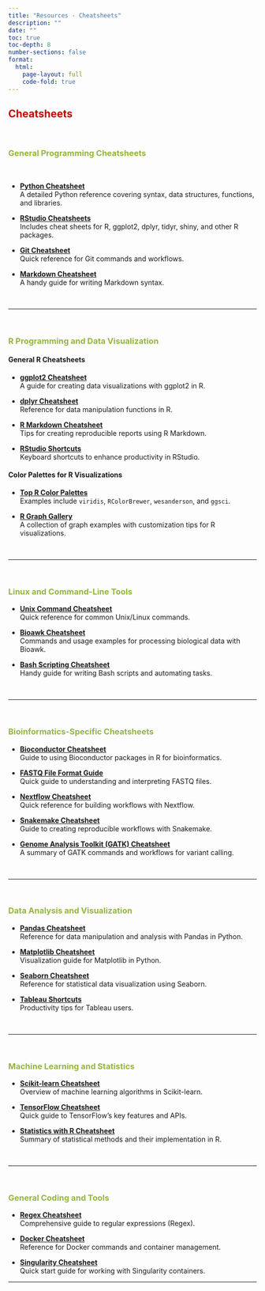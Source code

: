 ```yaml
---
title: "Resources - Cheatsheets"
description: ""
date: ""
toc: true
toc-depth: 8
number-sections: false
format:
  html:
    page-layout: full
    code-fold: true
---
```


<style>
  /* Force hiding of the title */
  .pagelayout-title,
  .pagelayout-title h1,
  h1.pagetitle, /* Specific targeting for standalone titles */
  h1 {
    display: none !important;
    visibility: hidden !important;
    color: transparent !important;
  }
</style>


## <span style="color: #cc0000; font-weight: bold"> [**Cheatsheets**]{.large}

<br>

### <span style="color: #95b540; font-weight: bold"> **General Programming Cheatsheets**

<br>

   - **[Python Cheatsheet](https://github.com/gto76/python-cheatsheet)**  
  A detailed Python reference covering syntax, data structures, functions, and libraries.

   - **[RStudio Cheatsheets](https://posit.co/resources/cheatsheets/)**  
  Includes cheat sheets for R, ggplot2, dplyr, tidyr, shiny, and other R packages.

   - **[Git Cheatsheet](https://education.github.com/git-cheat-sheet-education.pdf)**  
  Quick reference for Git commands and workflows.

   - **[Markdown Cheatsheet](https://www.markdownguide.org/cheat-sheet/)**  
  A handy guide for writing Markdown syntax.

<br>

---

<br>

### <span style="color: #95b540; font-weight: bold"> **R Programming and Data Visualization**

#### General R Cheatsheets

   - **[ggplot2 Cheatsheet](https://posit.co/resources/cheatsheets/)**  
  A guide for creating data visualizations with ggplot2 in R.

   - **[dplyr Cheatsheet](https://posit.co/resources/cheatsheets/)**  
  Reference for data manipulation functions in R.

   - **[R Markdown Cheatsheet](https://posit.co/resources/cheatsheets/)**  
  Tips for creating reproducible reports using R Markdown.

   - **[RStudio Shortcuts](https://posit.co/resources/cheatsheets/)**  
  Keyboard shortcuts to enhance productivity in RStudio.


#### **Color Palettes for R Visualizations**

   - **[Top R Color Palettes](https://www.datanovia.com/en/blog/top-r-color-palettes-to-know-for-great-data-visualization/)**  
  Examples include `viridis`, `RColorBrewer`, `wesanderson`, and `ggsci`.

   - **[R Graph Gallery](https://r-graph-gallery.com/)**  
  A collection of graph examples with customization tips for R visualizations.

<br>

---

<br>

### <span style="color: #95b540; font-weight: bold"> **Linux and Command-Line Tools**

   - **[Unix Command Cheatsheet](https://fosswire.com/post/2007/08/unixlinux-command-cheat-sheet/)**  
  Quick reference for common Unix/Linux commands.

   - **[Bioawk Cheatsheet](https://github.com/lh3/bioawk)**  
  Commands and usage examples for processing biological data with Bioawk.

   - **[Bash Scripting Cheatsheet](https://devhints.io/bash)**  
  Handy guide for writing Bash scripts and automating tasks.

<br>

---

<br>

### <span style="color: #95b540; font-weight: bold"> **Bioinformatics-Specific Cheatsheets**

   - **[Bioconductor Cheatsheet](https://bioconductor.org/help/workflows/)**  
  Guide to using Bioconductor packages in R for bioinformatics.

   - **[FASTQ File Format Guide](https://www.bioinformatics.babraham.ac.uk/projects/fastqc/)**  
  Quick guide to understanding and interpreting FASTQ files.

   - **[Nextflow Cheatsheet](https://www.nextflow.io/docs/latest/cheatsheet.html)**  
  Quick reference for building workflows with Nextflow.

   - **[Snakemake Cheatsheet](https://snakemake.readthedocs.io/en/stable/)**  
  Guide to creating reproducible workflows with Snakemake.

   - **[Genome Analysis Toolkit (GATK) Cheatsheet](https://gatk.broadinstitute.org/)**  
  A summary of GATK commands and workflows for variant calling.

<br>

---

<br>

### <span style="color: #95b540; font-weight: bold"> **Data Analysis and Visualization**

   - **[Pandas Cheatsheet](https://pandas.pydata.org/Pandas_Cheat_Sheet.pdf)**  
  Reference for data manipulation and analysis with Pandas in Python.

   - **[Matplotlib Cheatsheet](https://github.com/matplotlib/cheatsheets)**  
  Visualization guide for Matplotlib in Python.

   - **[Seaborn Cheatsheet](https://seaborn.pydata.org/examples/index.html)**  
  Reference for statistical data visualization using Seaborn.

   - **[Tableau Shortcuts](https://interworks.com/blog/cklok/2018/02/07/quick-reference-guide-for-tableau-shortcuts/)**  
  Productivity tips for Tableau users.

<br>

---

<br>

### <span style="color: #95b540; font-weight: bold"> **Machine Learning and Statistics**

   - **[Scikit-learn Cheatsheet](https://scikit-learn.org/stable/tutorial/machine_learning_map/index.html)**  
  Overview of machine learning algorithms in Scikit-learn.

   - **[TensorFlow Cheatsheet](https://www.tensorflow.org/resources/learn)**  
  Quick guide to TensorFlow's key features and APIs.

   - **[Statistics with R Cheatsheet](https://bookdown.org/siju_swamy/Stat_Lab/)**  
  Summary of statistical methods and their implementation in R.

<br>

---

<br>

### <span style="color: #95b540; font-weight: bold"> **General Coding and Tools**

   - **[Regex Cheatsheet](https://www.rexegg.com/regex-quickstart.html)**  
  Comprehensive guide to regular expressions (Regex).

   - **[Docker Cheatsheet](https://dockerlabs.collabnix.com/docker/cheatsheet/)**  
  Reference for Docker commands and container management.

   - **[Singularity Cheatsheet](https://sylabs.io/guides/3.5/user-guide/quick_start.html)**  
  Quick start guide for working with Singularity containers.

---